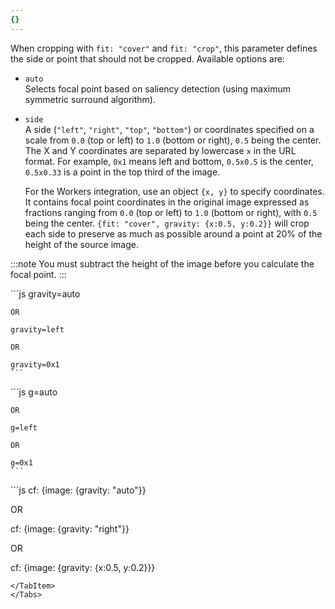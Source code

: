 ```yaml
---
{}
---
```



When cropping with `fit: "cover"` and `fit: "crop"`, this parameter defines the side or point that should not be cropped. Available options are:

- `auto`\
  Selects focal point based on saliency detection (using maximum symmetric surround algorithm).
- `side`\
  A side (`"left"`, `"right"`, `"top"`, `"bottom"`) or coordinates specified on a scale from `0.0` (top or left) to `1.0` (bottom or right), `0.5` being the center. The X and Y coordinates are separated by lowercase `x` in the URL format. For example, `0x1` means left and bottom, `0.5x0.5` is the center, `0.5x0.33` is a point in the top third of the image.

  For the Workers integration, use an object `{x, y}` to specify coordinates. It contains focal point coordinates in the original image expressed as fractions ranging from `0.0` (top or left) to `1.0` (bottom or right), with `0.5` being the center. `{fit: "cover", gravity: {x:0.5, y:0.2}}` will crop each side to preserve as much as possible around a point at 20% of the height of the source image.

:::note
You must subtract the height of the image before you calculate the focal point.
:::

<Tabs>
  <TabItem label="URL format">
    ```js
    gravity=auto

    OR

    gravity=left

    OR

    gravity=0x1
    ```

  </TabItem>
  <TabItem label="URL format alias">
    ```js
    g=auto

    OR

    g=left

    OR

    g=0x1
    ```

  </TabItem>
  <TabItem label="Workers">
  ```js
  cf: {image: {gravity: "auto"}}

OR

cf: {image: {gravity: "right"}}

OR

cf: {image: {gravity: {x:0.5, y:0.2}}}

```
</TabItem>
</Tabs>
```

